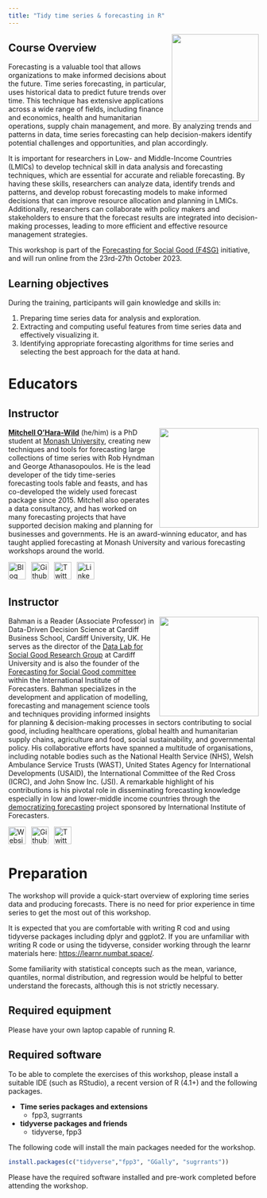 ```yaml
---
title: "Tidy time series & forecasting in R"
---
```


![](images/fable.svg){style="float:right;padding: 0 0 0 10px;" fig-alt="Fable Hex Logo" width="175"}

## Course Overview

Forecasting is a valuable tool that allows organizations to make informed decisions about the future. Time series forecasting, in particular, uses historical data to predict future trends over time. This technique has extensive applications across a wide range of fields, including finance and economics, health and humanitarian operations, supply chain management, and more. By analyzing trends and patterns in data, time series forecasting can help decision-makers identify potential challenges and opportunities, and plan accordingly.

It is important for researchers in Low- and Middle-Income Countries (LMICs) to develop technical skill in data analysis and forecasting techniques, which are essential for accurate and reliable forecasting. By having these skills, researchers can analyze data, identify trends and patterns, and develop robust forecasting models to make informed decisions that can improve resource allocation and planning in LMICs. Additionally, researchers can collaborate with policy makers and stakeholders to ensure that the forecast results are integrated into decision-making processes, leading to more efficient and effective resource management strategies.

This workshop is part of the [Forecasting for Social Good (F4SG)](https://www.f4sg.org/) initiative, and will run online from the 23rd-27th October 2023.

## Learning objectives

During the training, participants will gain knowledge and skills in:

1. Preparing time series data for analysis and exploration.
2. Extracting and computing useful features from time series data and effectively visualizing it.
3. Identifying appropriate forecasting algorithms for time series and selecting the best approach for the data at hand.

# Educators

## Instructor

![](images/mitch.jpg){style="float:right;padding: 0 0 0 10px;" fig-alt="Headshot of Mitchell O'Hara-Wild" width="200"}
[**Mitchell O'Hara-Wild**](https://mitchelloharawild.com/) (he/him) is a PhD student at [Monash University](https://www.monash.edu), creating new techniques and tools for forecasting large collections of time series with Rob Hyndman and George Athanasopoulos. He is the lead developer of the tidy time-series forecasting tools fable and feasts, and has co-developed the widely used forecast package since 2015. Mitchell also operates a data consultancy, and has worked on many forecasting projects that have supported decision making and planning for businesses and governments. He is an award-winning educator, and has taught applied forecasting at Monash University and various forecasting workshops around the world.


<div align="center">
<a href="https://www.mitchelloharawild.com"><img border="0" alt="Blog" src="https://assets.dryicons.com/uploads/icon/svg/4926/home.svg" width="35" height="35"></a>&ensp;
<a href="https://github.com/mitchelloharawild"><img border="0" alt="Github" src="https://assets.dryicons.com/uploads/icon/svg/8312/cc33248a-e56e-4e7f-93f4-0e16350e5768.svg" width="35" height="35"></a>&ensp; 
<a href="https://twitter.com/mitchoharawild"><img border="0" alt="Twitter" src="https://assets.dryicons.com/uploads/icon/svg/8385/c23f7ffc-ca8d-4246-8978-ce9f6d5bcc99.svg" width="35" height="35"></a>&ensp; 
<a href="https://www.linkedin.com/in/mitchelloharawild/"><img border="0" alt="LinkedIn" src="https://assets.dryicons.com/uploads/icon/svg/8337/a347cd89-1662-4421-be90-58e5e8004eae.svg" width="35" height="35"></a>&ensp;&emsp;
</div>

## Instructor

![](images/photo_Bhaman.jpeg){style="float:right;padding: 0 0 0 10px;" fig-alt="Headshot of Dr. Bahman Rostami-Tabar" width="200"}

Bahman is a Reader (Associate Professor) in Data-Driven Decision Science at Cardiff Business School, Cardiff University, UK. He serves as the director of the [Data Lab for Social Good Research Group](https://www.cardiff.ac.uk/research/explore/research-units/data-lab-for-social-good) at Cardiff University and is also the founder of the [Forecasting for Social Good committee](https://www.f4sg.org/) within the International Institute of Forecasters.  Bahman specializes in the development and application of modelling, forecasting and management science tools and techniques providing informed insights for planning & decision-making processes in sectors contributing to social good, including healthcare operations, global health and humanitarian supply chains, agriculture and food, social sustainability, and governmental policy. His collaborative efforts have spanned a multitude of organisations, including notable bodies such as the National Health Service (NHS), Welsh Ambulance Service Trusts (WAST), United States Agency for International Developments (USAID), the International Committee of the Red Cross (ICRC), and John Snow Inc. (JSI). A remarkable highlight of his contributions is his pivotal role in disseminating forecasting knowledge especially in low and lower-middle income countries through the [democratizing forecasting](https://www.f4sg.org/services/democratising-forecasting/) project sponsored by International Institute of Forecasters.

<div align="center">
<a href="http://www.bahmanrt.com/"><img border="0" alt="Website" src="https://assets.dryicons.com/uploads/icon/svg/4926/home.svg" width="35" height="35"></a>&ensp;
<a href="https://github.com/bahmanrostamitabar/"><img border="0" alt="Github" src="https://assets.dryicons.com/uploads/icon/svg/8312/cc33248a-e56e-4e7f-93f4-0e16350e5768.svg" width="35" height="35"></a>&ensp; 
<a href="https://twitter.com/Bahman_R_T/"><img border="0" alt="Twitter" src="https://assets.dryicons.com/uploads/icon/svg/8385/c23f7ffc-ca8d-4246-8978-ce9f6d5bcc99.svg" width="35" height="35"></a>&ensp; 
</div>

# Preparation

The workshop will provide a quick-start overview of exploring time series data and producing forecasts. There is no need for prior experience in time series to get the most out of this workshop.

It is expected that you are comfortable with writing R cod and using tidyverse packages including dplyr and ggplot2. If you are unfamiliar with writing R code or using the tidyverse, consider working through the learnr materials here: <https://learnr.numbat.space/>.

Some familiarity with statistical concepts such as the mean, variance, quantiles, normal distribution, and regression would be helpful to better understand the forecasts, although this is not strictly necessary.

## Required equipment

Please have your own laptop capable of running R.

## Required software

To be able to complete the exercises of this workshop, please install a suitable IDE (such as RStudio), a recent version of R (4.1+) and the following packages.

-   **Time series packages and extensions**
    -   fpp3, sugrrants
-   **tidyverse packages and friends**
    -   tidyverse, fpp3

The following code will install the main packages needed for the workshop.

```r
install.packages(c("tidyverse","fpp3", "GGally", "sugrrants"))
```

Please have the required software installed and pre-work completed before attending the workshop.